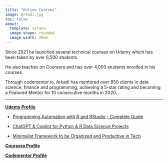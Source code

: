 ```yaml
---
title: "Online Courses"
image: Arkadi.jpg
toc: false
about: 
  template: solana
  image-shape: rounded
  image-width: 20em
---
```


Since 2021 he launched several technical courses on Udemy which has been taken by over 6,500 students.

He also teaches on Coursera and has over 4,000 students enrolled in his courses.

Through codementor.io, Arkadi has mentored over 850 clients in data science, finance and programming, achieving a 5-star rating and becoming a Featured Mentor for 10 consecutive months in 2020.

------------------------------------------------------------------------

[**Udemy Profile**](https://www.udemy.com/user/arkadi-10/)

-   [Programming Automation with R and RStudio - Complete Guide](https://www.udemy.com/course/complete-guide-to-automation-with-r-in-2021/?referralCode=39E8E56D2D13D75FE9DF)

-   [ChatGPT & Copilot for Python & R Data Science Projects](https://www.udemy.com/course/ai-powered-data-science-projects-with-chatgpt-copilot/?referralCode=3E554B3C7C3E5859C201)

-   [Minimalist Framework to be Organized and Productive in Tech](https://www.udemy.com/course/miminalist-framework-to-be-organized-and-productive-in-tech/?referralCode=F466AD2E75AB662FD278)

[**Coursera Profile**](https://www.coursera.org/instructor/~139312072)

[**Codementor Profile**](https://www.codementor.io/@aavanesy)
